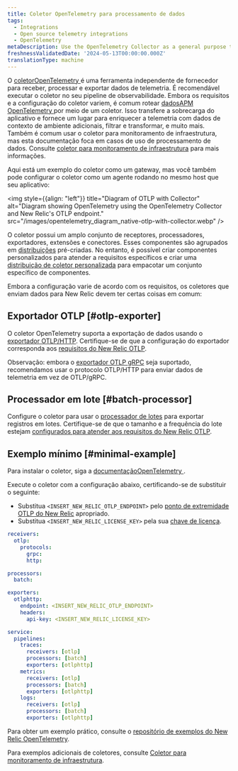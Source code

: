 ```yaml
---
title: Coletor OpenTelemetry para processamento de dados
tags:
  - Integrations
  - Open source telemetry integrations
  - OpenTelemetry
metaDescription: Use the OpenTelemetry Collector as a general purpose telemetry data processing tool
freshnessValidatedDate: '2024-05-13T00:00:00.000Z'
translationType: machine
---
```


O [coletorOpenTelemetry ](https://opentelemetry.io/docs/collector/)é uma ferramenta independente de fornecedor para receber, processar e exportar dados de telemetria. É recomendável executar o coletor no seu pipeline de observabilidade. Embora os requisitos e a configuração do coletor variem, é comum rotear [dadosAPM OpenTelemetry ](/docs/opentelemetry/get-started/apm-monitoring/opentelemetry-apm-intro)por meio de um coletor. Isso transfere a sobrecarga do aplicativo e fornece um lugar para enriquecer a telemetria com dados de contexto de ambiente adicionais, filtrar e transformar, e muito mais. Também é comum usar o coletor para monitoramento de infraestrutura, mas esta documentação foca em casos de uso de processamento de dados. Consulte [coletor para monitoramento de infraestrutura](/docs/opentelemetry/get-started/collector-infra-monitoring/opentelemetry-collector-infra-intro) para mais informações.

Aqui está um exemplo do coletor como um gateway, mas você também pode configurar o coletor como um agente rodando no mesmo host que seu aplicativo:

<img style={{align: "left"}} title="Diagram of OTLP with Collector" alt="Diagram showing OpenTelemetry using the OpenTelemetry Collector and New Relic's OTLP endpoint." src="/images/opentelemetry_diagram_native-otlp-with-collector.webp" />

O coletor possui um amplo conjunto de receptores, processadores, exportadores, extensões e conectores. Esses componentes são agrupados em [distribuições](https://opentelemetry.io/docs/collector/distributions/) pré-criadas. No entanto, é possível criar componentes personalizados para atender a requisitos específicos e criar uma [distribuição de coletor personalizada](https://opentelemetry.io/docs/collector/custom-collector/) para empacotar um conjunto específico de componentes.

Embora a configuração varie de acordo com os requisitos, os coletores que enviam dados para New Relic devem ter certas coisas em comum:

## Exportador OTLP [#otlp-exporter]

O coletor OpenTelemetry suporta a exportação de dados usando o [exportador OTLP/HTTP](https://github.com/open-telemetry/opentelemetry-collector/tree/main/exporter/otlphttpexporter). Certifique-se de que a configuração do exportador corresponda aos [requisitos do New Relic OTLP](/docs/opentelemetry/best-practices/opentelemetry-otlp/#configure-endpoint-port-protocol).

Observação: embora o [exportador OTLP gRPC](https://github.com/open-telemetry/opentelemetry-collector/tree/main/exporter/otlpexporter) seja suportado, recomendamos usar o protocolo OTLP/HTTP para enviar dados de telemetria em vez de OTLP/gRPC.

## Processador em lote [#batch-processor]

Configure o coletor para usar o [processador de lotes](https://github.com/open-telemetry/opentelemetry-collector/tree/main/processor/batchprocessor) para exportar registros em lotes. Certifique-se de que o tamanho e a frequência do lote estejam [configurados para atender aos requisitos do New Relic OTLP](/docs/opentelemetry/best-practices/opentelemetry-otlp/#payload-limits).

## Exemplo mínimo [#minimal-example]

Para instalar o coletor, siga a [documentaçãoOpenTelemetry ](https://opentelemetry.io/docs/collector/installation/).

Execute o coletor com a configuração abaixo, certificando-se de substituir o seguinte:

* Substitua `<INSERT_NEW_RELIC_OTLP_ENDPOINT>` pelo [ponto de extremidade OTLP do New Relic](/docs/opentelemetry/best-practices/opentelemetry-otlp/#endpoint-port-protocol) apropriado.
* Substitua `<INSERT_NEW_RELIC_LICENSE_KEY>` pela sua [chave de licença](/docs/opentelemetry/best-practices/opentelemetry-otlp/#endpoint-port-protocol/#prereqs).

```yaml
receivers:
  otlp:
    protocols:
      grpc:
      http:

processors:
  batch:

exporters:
  otlphttp:
    endpoint: <INSERT_NEW_RELIC_OTLP_ENDPOINT>
    headers:
      api-key: <INSERT_NEW_RELIC_LICENSE_KEY>

service:
  pipelines:
    traces:
      receivers: [otlp]
      processors: [batch]
      exporters: [otlphttp]
    metrics:
      receivers: [otlp]
      processors: [batch]
      exporters: [otlphttp]
    logs:
      receivers: [otlp]
      processors: [batch]
      exporters: [otlphttp]
```

Para obter um exemplo prático, consulte o [repositório de exemplos do New Relic OpenTelemetry](https://github.com/newrelic/newrelic-opentelemetry-examples/tree/main/other-examples/collector/nr-config).

Para exemplos adicionais de coletores, consulte [Coletor para monitoramento de infraestrutura](/docs/opentelemetry/get-started/collector-infra-monitoring/opentelemetry-collector-infra-intro).